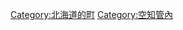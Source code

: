 {{Commonscat|Naie, Hokkaido}}
{{Catmore}}

{{DEFAULTSORT:Naie}}
[[Category:北海道的町|Category:北海道的町]]
[[Category:空知管內|Category:空知管內]]